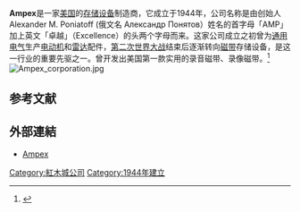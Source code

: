 {{Infobox Company
| company_name     = Ampex Corporation 
| logo             = [[Image:Ampex_Logo.svg|200px]]
| fate             = [[Chapter_11,_Title_11,_United_States_Code|Chapter 11 bankruptcy]]|
| genre            = 
| foundation       = 1944年
| founder          = 
| location         = [[美国|美国]][[加州|加州]][[紅木城|紅木城]]
| locations        = 
| area_served      = 
| key_people       = D. Gordon Strickland
| industry         = 数据存储设备
| products         = 
| services         = 
| revenue          = 
| operating_income = 
| net_income       = 
| assets           = 
| equity           = 
| owner            = 
| num_employees    = 112<ref name=zenobank>{{cite web |url=http://www.zenobank.com/index.php?symbol=AMPX&page=quotesearch |title=Company Profile for Ampex Corporation (AMPX) |accessdate=2008-10-21 |archive-url=https://web.archive.org/web/20090530170501/http://www.zenobank.com/index.php?symbol=AMPX&page=quotesearch |archive-date=2009-05-30 |dead-url=yes }}</ref>
| parent           = 
| divisions        = 
| subsid           = 
| homepage         = [http://www.ampex.com www.ampex.com]
| footnotes        = 
| intl             = 
}}
'''Ampex'''是一家[[美国|美国]]的[[存储设备|存储设备]]制造商，它成立于1944年，公司名称是由创始人Alexander M. Poniatoff (俄文名 Александр Понятов）姓名的首字母「AMP」加上英文「卓越」（Excellence）的头两个字母而来。这家公司成立之初曾为[[通用电气|通用电气]]生产[[电动机|电动机]]和[[雷达|雷达]]配件，[[第二次世界大战|第二次世界大战]]结束后逐渐转向[[磁带|磁带]]存储设备，是这一行业的重要先驱之一。曾开发出美国第一款实用的录音磁带、录像磁带。<ref>{{Cite web |url=http://www.ampex.com/l-history.html?start=30 |title=Ampex History |accessdate=2011-01-28 |archive-date=2010-12-13 |archive-url=https://web.archive.org/web/20101213114627/http://ampex.com/l-history.html?start=30 |dead-url=no }}</ref>
[[Image:Ampex_corporation.jpg|right]]

==参考文献==
<div class="references-small">
<references></references>
</div>

==外部連結==
*[http://www.ampex.com/ Ampex]{{Wayback|url=http://www.ampex.com/ |date=20110208073636 }}
{{Commons category|Ampex}}

[[Category:紅木城公司|Category:紅木城公司]]
[[Category:1944年建立|Category:1944年建立]]